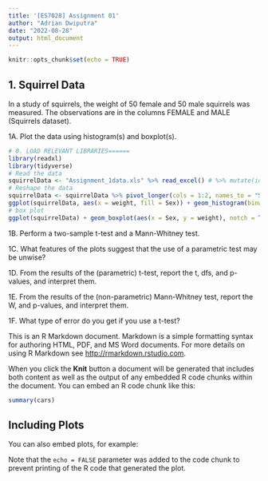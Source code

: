 ```yaml
---
title: '[ES7028] Assignment 01'
author: "Adrian Dwiputra"
date: "2022-08-28"
output: html_document
---
```


```r
knitr::opts_chunk$set(echo = TRUE)
```

## 1. Squirrel Data

In a study of squirrels, the weight of 50 female and 50 male squirrels was measured. The observations are in the columns FEMALE and MALE (Squirrels dataset).

1A. Plot the data using histogram(s) and boxplot(s).
```r
# 0. LOAD RELEVANT LIBRARIES======
library(readxl)
library(tidyverse)
# Read the data
squirrelData <- "Assignment_1data.xls" %>% read_excel() # %>% mutate(id = 1:nrow(squirrelData))
# Reshape the data
squirrelData <- squirrelData %>% pivot_longer(cols = 1:2, names_to = "Sex", values_to = "weight") %>% mutate(Sex = as.factor(Sex))
ggplot(squirrelData, aes(x = weight, fill = Sex)) + geom_histogram(binwidth = 0.04, alpha = .5, position = "identity")
# box plot
ggplot(squirrelData) + geom_boxplot(aes(x = Sex, y = weight), notch = TRUE)
```
1B. Perform a two-sample t-test and a Mann-Whitney test.

1C. What features of the plots suggest that the use of a parametric test may be unwise?

1D. From the results of the (parametric) t-test, report the t, dfs, and p-values, and interpret them.

1E. From the results of the (non-parametric) Mann-Whitney test, report the W, and p-values, and interpret them.

1F. What type of error do you get if you use a t-test?

This is an R Markdown document. Markdown is a simple formatting syntax for authoring HTML, PDF, and MS Word documents. For more details on using R Markdown see <http://rmarkdown.rstudio.com>.

When you click the **Knit** button a document will be generated that includes both content as well as the output of any embedded R code chunks within the document. You can embed an R code chunk like this:

```r
summary(cars)
```

## Including Plots

You can also embed plots, for example:



Note that the `echo = FALSE` parameter was added to the code chunk to prevent printing of the R code that generated the plot.
